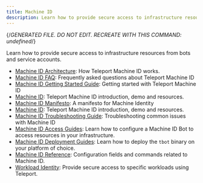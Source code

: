 ```yaml
---
title: Machine ID
description: Learn how to provide secure access to infrastructure resources from bots and service accounts.
---
```


{/*GENERATED FILE. DO NOT EDIT. RECREATE WITH THIS COMMAND:
undefined*/}

Learn how to provide secure access to infrastructure resources from bots and service accounts.

- [Machine ID Architecture](machine-id/architecture.mdx): How Teleport Machine ID works.
- [Machine ID FAQ](machine-id/faq.mdx): Frequently asked questions about Teleport Machine ID
- [Machine ID Getting Started Guide](machine-id/getting-started.mdx): Getting started with Teleport Machine ID
- [Machine ID](machine-id/introduction.mdx): Teleport Machine ID introduction, demo and resources.
- [Machine ID Manifesto](machine-id/manifesto.mdx): A manifesto for Machine Identity
- [Machine ID](machine-id/overview.mdx): Teleport Machine ID introduction, demo and resources.
- [Machine ID Troubleshooting Guide](machine-id/troubleshooting.mdx): Troubleshooting common issues with Machine ID
- [Machine ID Access Guides](machine-id/access-guides.mdx): Learn how to configure a Machine ID Bot to access resources in your infrastructure.
- [Machine ID Deployment Guides](machine-id/deployment.mdx): Learn how to deploy the `tbot` binary on your platform of choice.
- [Machine ID Reference](machine-id/reference.mdx): Configuration fields and commands related to Machine ID.
- [Workload Identity](machine-id/workload-identity.mdx): Provide secure access to specific workloads using Teleport.
